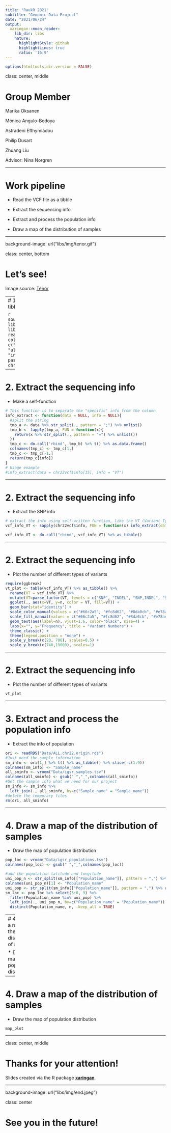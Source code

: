 ```yaml
---
title: "RaukR 2021"
subtitle: "Genomic Data Project"
date: "2021/06/24"
output:
  xaringan::moon_reader:
    lib_dir: libs
    nature:
      highlightStyle: github
      highlightLines: true
      ratio: '16:9'
---
```

```r
options(htmltools.dir.version = FALSE)
```
class: center, middle

# Group Member
Marika Oksanen

Mónica Angulo-Bedoya

Astradeni Efthymiadou

Philip Dusart

Zhuang Liu



Advisor: Nina Norgren

---

# Work pipeline

* Read the VCF file as a tibble

* Extract the sequencing info

* Extract and process the population info

* Draw a map of the distribution of samples

---

background-image: url("libs/img/tenor.gif")

class: center, bottom

# Let's see!

Image source: [Tenor](https://tenor.com/view/together-forever-besties-gif-18487587)

---
# 1. Read the VCF file as a tibble

```r
source("project_Functions.R")
library(tidyverse)
library(vroom)
chr22vcf <- readRDS("Data/chr22vcf.rds")
colnames(chr22vcf) <- c("chr", "pos", "id", "ref", "alt", "qual", 
                        "filter", "info", "format", paste0("sm", 1:2504))
chr22vcf[1:10,1:15]
```

---

# 2. Extract the sequencing info

* Make a self-function
```r
# This function is to separate the "specific" info from the column
info_extract <- function(data = NULL, info = NULL){
  #split the string
  tmp_a <- data %>% str_split(., pattern = ";") %>% unlist()
  tmp_b <- lapply(tmp_a, FUN = function(x){
    return(x %>% str_split(., pattern = "=") %>% unlist())
  })
  tmp_c <- do.call('rbind', tmp_b) %>% t() %>% as.data.frame()
  colnames(tmp_c) <- tmp_c[1,]
  tmp_c <- tmp_c[-1,]
  return(tmp_c[info])
}
# Usage example
#info_extract(data = chr22vcf$info[15], info = "VT")
```

---

# 2. Extract the sequencing info

* Extract the SNP info
```r
# extract the info using self-written function, like the VT (Variant Type) is the type of SNP or INDEL
vcf_info_VT <- sapply(chr22vcf$info, FUN = function(x) info_extract(data = x, info = "VT"))

vcf_info_VT <- do.call("rbind", vcf_info_VT) %>% as_tibble()
```

---

# 2. Extract the sequencing info

* Plot the number of different types of variants
```r
require(ggbreak)
vt_plot <- table(vcf_info_VT) %>% as_tibble() %>% 
  rename(VT = vcf_info_VT) %>% 
  mutate(VT=parse_factor(VT, levels = c("SNP", "INDEL", "SNP,INDEL", "SV"))) %>%
  ggplot(., aes(x=VT, y=n, color = VT, fill=VT)) +
  geom_bar(stat="identity") +
  scale_color_manual(values = c("#66c2a5", "#fc8d62", "#8da0cb", "#e78ac3")) +
  scale_fill_manual(values = c("#66c2a5", "#fc8d62", "#8da0cb", "#e78ac3")) +
  geom_text(aes(label=n), vjust=1.6, color="black", size=4) + 
  labs(x="", y="Frequency", title = "Variant Numbers") +
  theme_classic() +
  theme(legend.position = "none") +
  scale_y_break(c(20, 700), scales=0.5) +
  scale_y_break(c(740,19000), scales=1)
```

---

# 2. Extract the sequencing info

* Plot the number of different types of variants
```r
vt_plot
```

---

# 3. Extract and process the population info 

* Extract the info of population
```r
ori <- readRDS("Data/ALL.chr22.origin.rds")
#Just need the sample information
sm_info <- ori[1,] %>% t() %>% as_tibble() %>% slice(-c(1:9))
colnames(sm_info) <- "Sample_name"
all_sminfo <- vroom("Data/igsr_samples.tsv")
colnames(all_sminfo) <- gsub(" ","_",colnames(all_sminfo))
#Get the sample info what we need for our project
sm_info <- sm_info %>% 
  left_join(., all_sminfo, by=c("Sample_name" = "Sample_name"))
#delete the temporary files
rm(ori, all_sminfo)
```

---

# 4. Draw a map of the distribution of samples

* Draw the map of population distribution
```r
pop_loc <- vroom("Data/igsr_populations.tsv")
colnames(pop_loc) <- gsub(" ","_",colnames(pop_loc))

#add the population latitude and longitude
uni_pop_n <- str_split(sm_info[["Population_name"]], pattern = ",") %>% unlist() %>% sort() %>% table() %>% as_tibble()
colnames(uni_pop_n)[1] <- "Population_name"
uni_pop <- str_split(sm_info[["Population_name"]], pattern = ",") %>% unlist() %>% unique() %>% sort()
sm_loc <- pop_loc %>% select(3:6, 9) %>% 
  filter(Population_name %in% uni_pop) %>% 
  left_join(., uni_pop_n, by=c("Population_name" = "Population_name")) %>% 
  distinct(Population_name, n, .keep_all = TRUE)
```

---
# 4. Draw a map of the distribution of samples

* Draw the map of population distribution
```r
require(ggplot2)
require(maps)
require(ggrepel)
#Get the info of world map
world <- map_data("world")
map_plot <- ggplot() +
  geom_polygon(data = world, aes(x=long, y = lat, group = group, fill=group),  alpha=0.3, show.legend = FALSE) + #fill="grey",
  geom_point(data=sm_loc, aes(x=Population_longitude, y=Population_latitude, color=Population_name, size=n), alpha=1, show.legend = FALSE) +
  scale_size_continuous(range = c(1,4), breaks = c(seq(20,120, by=20))) +
  theme_void() + 
  labs(caption = "RaukR 2021 Genomic Data Project: Population Distribution") +
  theme(
    plot.background = element_rect(fill = "white", color = NA), 
    panel.background = element_rect(fill = "white", color = NA), 
    legend.background = element_rect(fill = "white", color = NA)
  ) +
  geom_text_repel(data = sm_loc, mapping = aes(x=Population_longitude, y=Population_latitude, label=Population_name), 
    nudge_x = .15,  box.padding = 0.5, nudge_y = 1.1, segment.curvature = 0.1, segment.ncp = 3, segment.angle = 20, max.overlaps = 20) 
```

---

# 4. Draw a map of the distribution of samples

* Draw the map of population distribution
```r
map_plot
```

---

class: center, middle

# Thanks for your attention!

Slides created via the R package [**xaringan**](https://github.com/yihui/xaringan).

---

background-image: url("libs/img/end.jpeg")

class: center

# See you in the future!
